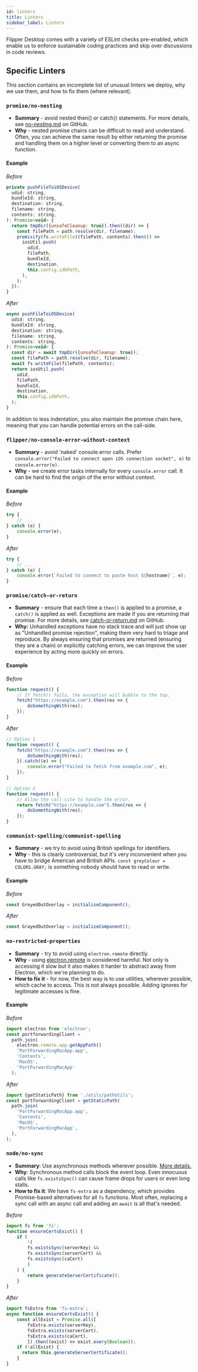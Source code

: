 ```yaml
---
id: linters
title: Linters
sidebar_label: Linters
---
```


Flipper Desktop comes with a variety of ESLint checks pre-enabled, which enable us to enforce sustainable coding practices and skip over discussions in code reviews.

## Specific Linters

This section contains an incomplete list of unusual linters we deploy, why we use them, and how to fix them (where relevant).

### `promise/no-nesting`

- **Summary**  - avoid nested then() or catch() statements. For more details, see [no-nesting.md](https://github.com/xjamundx/eslint-plugin-promise/blob/development/docs/rules/no-nesting.md) on GitHub.
- **Why** - nested promise chains can be difficult to read and understand. Often, you can achieve the same result by either returning the promise and handling them on a higher level or converting them to an async function.

#### Example

*Before*

```js
private pushFileToiOSDevice(
  udid: string,
  bundleId: string,
  destination: string,
  filename: string,
  contents: string,
): Promise<void> {
  return tmpDir({unsafeCleanup: true}).then((dir) => {
    const filePath = path.resolve(dir, filename);
    promisify(fs.writeFile)(filePath, contents).then(() =>
      iosUtil.push(
        udid,
        filePath,
        bundleId,
        destination,
        this.config.idbPath,
      ),
    );
  });
}
```

*After*

```js
async pushFileToiOSDevice(
  udid: string,
  bundleId: string,
  destination: string,
  filename: string,
  contents: string,
): Promise<void> {
  const dir = await tmpDir({unsafeCleanup: true});
  const filePath = path.resolve(dir, filename);
  await fs.writeFile(filePath, contents);
  return iosUtil.push(
    udid,
    filePath,
    bundleId,
    destination,
    this.config.idbPath,
  );
}
```

In addition to less indentation, you also maintain the promise chain here, meaning that you can handle potential errors on the call-side.

### `flipper/no-console-error-without-context`

- **Summary** - avoid 'naked' console.error calls. Prefer `console.error("Failed to connect open iOS connection socket", e)` to `console.error(e)`.
- **Why** - we create error tasks internally for every `console.error` call. It can be hard to find the origin of the error without context.

#### Example

*Before*

```js
try {
    // ...
} catch (e) {
    console.error(e);
}
```

*After*

```js
try {
    // ...
} catch (e) {
    console.error(`Failed to connect to paste host ${hostname}`, e);
}
```

### `promise/catch-or-return`

- **Summary** - ensure that each time a `then()` is applied to a promise, a `catch()` is applied as well. Exceptions are made if you are returning that promise. For more details, see [catch-or-return.md](https://github.com/xjamundx/eslint-plugin-promise/blob/development/docs/rules/catch-or-return.md) on GitHub.
- **Why:** Unhandled exceptions have no stack trace and will just show up as "Unhandled promise rejection", making them very hard to triage and reproduce. By always ensuring that promises are returned (ensuring they are a chain) or explicitly catching errors, we can improve the user experience by acting more quickly on errors.

#### Example

*Before*

```js
function request() {
    // If fetch() fails, the exception will bubble to the top.
    fetch("https://example.com").then(res => {
        doSomethingWith(res);
    });
}
```

*After*

```js
// Option 1
function request() {
    fetch("https://example.com").then(res => {
        doSomethingWith(res);
    }).catch((e) => {
        console.error("Failed to fetch from example.com", e);
    });
}

// Option 2
function request() {
    // Allow the call-site to handle the error.
    return fetch("https://example.com").then(res => {
        doSomethingWith(res);
    });
}
```

### `communist-spelling/communist-spelling`

- **Summary** - we try to avoid using British spellings for identifiers.
- **Why** - this is clearly controversial, but it's very inconvenient when you have to bridge American and British APIs. `const greyColour = COLORS.GRAY;` is something nobody should have to read or write.

#### Example

*Before*

```js
const GreyedOutOverlay = initialiseComponent();
```

*After*

```js
const GrayedOutOverlay = initializeComponent();
```

### `no-restricted-properties`

- **Summary** - try to avoid using `electron.remote` directly.
- **Why** - using [electron.remote](https://nornagon.medium.com/electrons-remote-module-considered-harmful-70d69500f31) is considered harmful. Not only is accessing it slow but it also makes it harder to abstract away from Electron, which we're planning to do.
- **How to fix it** - for now, the best way is to use utilities, wherever possible, which cache to access. This is not always possible. Adding ignores for legitimate accesses is fine.

#### Example

*Before*

```js
import electron from 'electron';
const portforwardingClient =
  path.join(
    electron.remote.app.getAppPath()
    'PortForwardingMacApp.app',
    'Contents',
    'MacOS',
    'PortForwardingMacApp'
  );
```

*After*

```js
import {getStaticPath} from './utils/pathUtils';
const portforwardingClient = getStaticPath(
  path.join(
    'PortForwardingMacApp.app',
    'Contents',
    'MacOS',
    'PortForwardingMacApp',
  ),
);
```

### `node/no-sync`

- **Summary**: Use asynchronous methods wherever possible. [More details.](https://github.com/mysticatea/eslint-plugin-node/blob/master/docs/rules/no-sync.md)
- **Why**: Synchronous method calls block the event loop. Even innocuous calls like `fs.existsSync()` can cause frame drops for users or even long stalls.
- **How to fix it**: We have `fs-extra` as a dependency, which provides Promise-based alternatives for all `fs` functions. Most often, replacing a sync call with an async call and adding an `await` is all that's needed.

*Before*

```js
import fs from 'fs';
function ensureCertsExist() {
    if (
        !(
        fs.existsSync(serverKey) &&
        fs.existsSync(serverCert) &&
        fs.existsSync(caCert)
        )
    ) {
        return generateServerCertificate();
    }
}
```

*After*

```js
import fsExtra from 'fs-extra';
async function ensureCertsExist() {
    const allExist = Promise.all([
        fsExtra.exists(serverKey),
        fsExtra.exists(serverCert),
        fsExtra.exists(caCert),
        ]).then((exist) => exist.every(Boolean));
    if (!allExist) {
      return this.generateServerCertificate();
    }
}
```

